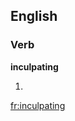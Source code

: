
==English==

===Verb===
'''inculpating'''

# {{present participle of|[[inculpate]]}}

[[fr:inculpating]]